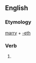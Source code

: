 ==English==

===Etymology===
[[marry]] + [[-eth]]

===Verb===
{{en-verb form}}

# {{archaic third-person singular of|marry}}